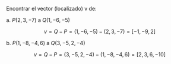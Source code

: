Encontrar el vector (localizado) v de:

a. $P(2, 3, -7)$ a $Q(1, -6, -5)$

$$
v = Q - P = (1, -6, -5) - (2, 3, -7) = [-1, -9, 2]
$$

b. $P(1, -8, -4, 6)$ a $Q(3, -5, 2, -4)$

$$
v = Q - P = (3, -5, 2, -4) - (1, -8, -4, 6) = [2, 3, 6, -10]
$$
